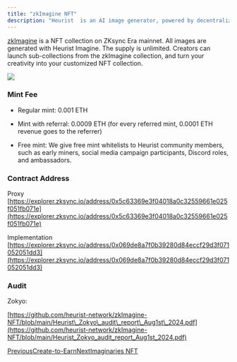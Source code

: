 ```yaml
---
title: "zkImagine NFT"
description: "Heurist  is an AI image generator, powered by decentralized GPUs in Heurist network. We curate the best image generation models and offer them for free. Users can generate images of varied visual styles, themes, characters with text prompts."
---
```


[zkImagine](https://element.market/collections/zkimagine?search%5Btoggles%5D%5B0%5D=ALL) is a NFT collection on ZKsync Era mainnet. All images are generated with Heurist Imagine. The supply is unlimited. Creators can launch sub-collections from the zkImagine collection, and turn your creativity into your customized NFT collection.

![](\images\ecosystem\files%2Fv0%2Fb%2Fgitbook-x-prod.appspot.com%2Fo%2Fspaces%252FjKGNlX6gKCqmVXFTJiU4%252Fuploads%252FG7cATsqpfV9AdDSdqkzr%252Fimage.png)

### Mint Fee

* Regular mint: 0.001 ETH

* Mint with referral: 0.0009 ETH (for every referred mint, 0.0001 ETH revenue goes to the referrer)

* Free mint: We give free mint whitelists to Heurist community members, such as early miners, social media campaign participants, Discord roles, and ambassadors.

### Contract Address

Proxy [https://explorer.zksync.io/address/0x5c63369e3f04018a0c32559661e025f051fb071e](https://explorer.zksync.io/address/0x5c63369e3f04018a0c32559661e025f051fb071e)

Implementation [https://explorer.zksync.io/address/0x069de8a7f0b39280d84eccf29d3f071052051dd3](https://explorer.zksync.io/address/0x069de8a7f0b39280d84eccf29d3f071052051dd3)

### Audit

Zokyo:

[https://github.com/heurist-network/zkImagine-NFT/blob/main/Heurist\_Zokyo\_audit\_report\_Aug1st\_2024.pdf](https://github.com/heurist-network/zkImagine-NFT/blob/main/Heurist_Zokyo_audit_report_Aug1st_2024.pdf)

[PreviousCreate-to-Earn](/ecosystem/create-to-earn)[NextImaginaries NFT](/ecosystem/imaginaries-nft)
